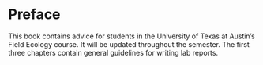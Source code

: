 # Preface {-}

This book contains advice for students in the University of Texas at Austin's Field Ecology course.  It will be updated throughout the semester. The first three chapters contain general guidelines for writing lab reports.  